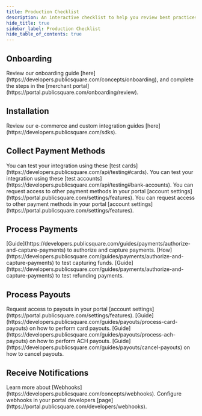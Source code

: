 ```yaml
---
title: Production Checklist
description: An interactive checklist to help you review best practices before going to production.
hide_title: true
sidebar_label: Production Checklist
hide_table_of_contents: true
---
```



<Intro
  title="Production Checklist"
  caption="An interactive checklist to help you review best practices before going to production."
/>

## Onboarding

<QuestionCard question="Have you completed onboarding with your PSQ merchant account?" showNA={false}>
  <Content type="no">
    <Alert type="warning"> Review our onboarding guide [here](https://developers.publicsquare.com/concepts/onboarding), and complete the steps in the [merchant portal](https://portal.publicsquare.com/onboarding/review). </Alert>
  </Content>
</QuestionCard>

## Installation

<QuestionCard question="Have you installed the appropriate SDK for your e-commerce provider or website?" showNA={false}>
  <Content type="no">
    <Alert type="warning"> Review our e-commerce and custom integration guides [here](https://developers.publicsquare.com/sdks). </Alert>
  </Content>
</QuestionCard>

## Collect Payment Methods

<QuestionCard question="Do you collect [credit cards](https://developers.publicsquare.com/guides/payments/process-card-payments)?" showNA={false}>
  <Content type="yes">
    <Alert type="neutral">You can test your integration using these [test cards](https://developers.publicsquare.com/api/testing#cards).</Alert>
  </Content>
</QuestionCard>

<QuestionCard question="Do you collect [bank accounts](https://developers.publicsquare.com/guides/payments/process-ach-payments)?" showNA={false}>
  <Content type="yes">
    <Alert type="neutral">You can test your integration using these [test accounts](https://developers.publicsquare.com/api/testing#bank-accounts).</Alert>
  </Content>
      <Content type="yes">
    <Alert type="neutral">You can request access to other payment methods in your portal [account settings](https://portal.publicsquare.com/settings/features).</Alert>
  </Content>
    <Content type="no">
    <Alert type="neutral">You can request access to other payment methods in your portal [account settings](https://portal.publicsquare.com/settings/features).</Alert>
  </Content>
</QuestionCard>

## Process Payments

<QuestionCard question="Do you collect payments from customers?" showNA={false}>
 <Content type="yes">
    <Alert type="neutral">[Guide](https://developers.publicsquare.com/guides/payments/authorize-and-capture-payments) to authorize and capture payments.</Alert>
  </Content>
   <Content type="yes">
    <Alert type="neutral">[How](https://developers.publicsquare.com/guides/payments/authorize-and-capture-payments) to test capturing funds.</Alert>
  </Content>
   <Content type="yes">
    <Alert type="neutral">[Guide](https://developers.publicsquare.com/guides/payments/authorize-and-capture-payments) to test refunding payments.</Alert>
  </Content>
</QuestionCard>

<QuestionCard question="Have you configured your [fraud rules](https://developers.publicsquare.com/concepts/fraud-details-and-prevention)?" showNA={false}>
</QuestionCard>

## Process Payouts

<QuestionCard question="Do you send funds to customers or businesses?" showNA={false}>
 <Content type="yes">
    <Alert type="neutral">Request access to payouts in your portal [account settings](https://portal.publicsquare.com/settings/features).</Alert>
  </Content>
  <Content type="yes">
    <Alert type="neutral">[Guide](https://developers.publicsquare.com/guides/payouts/process-card-payouts) on how to perform card payouts.</Alert>
  </Content>
   <Content type="yes">
    <Alert type="neutral">[Guide](https://developers.publicsquare.com/guides/payouts/process-ach-payouts) on how to perform ACH payouts.</Alert>
  </Content>
   <Content type="yes">
    <Alert type="neutral">[Guide](https://developers.publicsquare.com/guides/payouts/cancel-payouts) on how to cancel payouts.</Alert>
  </Content>
</QuestionCard>

## Receive Notifications

<QuestionCard question="Do you need to receive notifications for account activity?" showNA={false}>
  <Content type="yes">
    <Alert type="neutral">Learn more about [Webhooks](https://developers.publicsquare.com/concepts/webhooks).</Alert>
  </Content>
   <Content type="yes">
    <Alert type="neutral">Configure webhooks in your portal developers [page](https://portal.publicsquare.com/developers/webhooks).</Alert>
  </Content>
</QuestionCard>